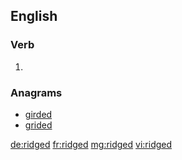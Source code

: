 ==English==

===Verb===
{{head|en}}

# {{en-past of|ridge}}

===Anagrams===
* [[girded#English|girded]]
* [[grided#English|grided]]

[[de:ridged]]
[[fr:ridged]]
[[mg:ridged]]
[[vi:ridged]]